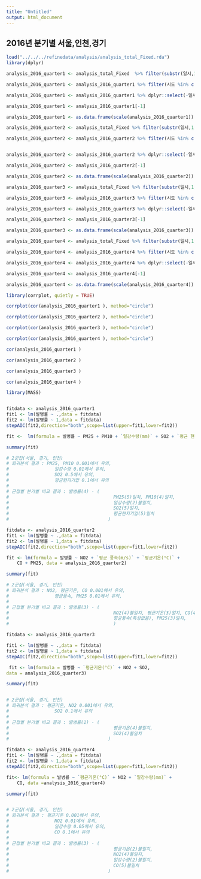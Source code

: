 ```yaml
---
title: "Untitled"
output: html_document
---
```


##  2016년 분기별 서울,인천,경기

```r

load("../../../refinedata/analysis/analysis_total_Fixed.rda")
library(dplyr)


```

```r

analysis_2016_quarter1 <- analysis_total_Fixed  %>% filter(substr(일시,1,7)=='2016-01'|substr(일시,1,7)=='2016-02')

analysis_2016_quarter1 <- analysis_2016_quarter1 %>% filter(시도 %in% c("서울","인천","경기")) 

analysis_2016_quarter1 <- analysis_2016_quarter1 %>% dplyr::select(-일시,-시도,-PM10등급,-PM25등급,-년도,-인구수,-`최다풍향(16방위)`,-발생건수, -`일 최심신적설(cm)`,-`강수 계속시간(hr)`,-`최고기온(°C)`,-`최저기온(°C)`)

analysis_2016_quarter1 <- analysis_2016_quarter1[-1]

analysis_2016_quarter1 <- as.data.frame(scale(analysis_2016_quarter1))


```


```r

analysis_2016_quarter2 <- analysis_total_Fixed %>% filter(substr(일시,1,7)=='2016-03'|substr(일시,1,7)=='2016-04'|substr(일시,1,7)=='2016-05')

analysis_2016_quarter2 <- analysis_2016_quarter2 %>% filter(시도 %in% c("서울","인천","경기")) 


analysis_2016_quarter2 <- analysis_2016_quarter2 %>% dplyr::select(-일시,-시도,-PM10등급,-PM25등급,-년도,-인구수,-`최다풍향(16방위)`,-발생건수, -`일 최심신적설(cm)`,-`강수 계속시간(hr)`,-`최고기온(°C)`,-`최저기온(°C)`)

analysis_2016_quarter2 <- analysis_2016_quarter2[-1]

analysis_2016_quarter2 <- as.data.frame(scale(analysis_2016_quarter2))

```


```r

analysis_2016_quarter3 <- analysis_total_Fixed %>% filter(substr(일시,1,7)=='2016-06'|substr(일시,1,7)=='2016-07'|substr(일시,1,7)=='2016-08')

analysis_2016_quarter3 <- analysis_2016_quarter3 %>% filter(시도 %in% c("서울","인천","경기"))

analysis_2016_quarter3 <- analysis_2016_quarter3 %>% dplyr::select(-일시,-시도,-PM10등급,-PM25등급,-년도,-인구수,-`최다풍향(16방위)`,-발생건수, -`일 최심신적설(cm)`,-`강수 계속시간(hr)`,-`최고기온(°C)`,-`최저기온(°C)`)

analysis_2016_quarter3 <- analysis_2016_quarter3[-1]

analysis_2016_quarter3 <- as.data.frame(scale(analysis_2016_quarter3))

```


```r

analysis_2016_quarter4 <- analysis_total_Fixed %>% filter(substr(일시,1,7)=='2016-09'|substr(일시,1,7)=='2016-10'|substr(일시,1,7)=='2016-11')

analysis_2016_quarter4 <- analysis_2016_quarter4 %>% filter(시도 %in% c("서울","인천","경기")) 

analysis_2016_quarter4 <- analysis_2016_quarter4 %>% dplyr::select(-일시,-시도,-PM10등급,-PM25등급,-년도,-인구수,-`최다풍향(16방위)`,-발생건수, -`일 최심신적설(cm)`,-`강수 계속시간(hr)`,-`최고기온(°C)`,-`최저기온(°C)`)

analysis_2016_quarter4 <- analysis_2016_quarter4[-1]

analysis_2016_quarter4 <- as.data.frame(scale(analysis_2016_quarter4))

```



```r

library(corrplot, quietly = TRUE)

corrplot(cor(analysis_2016_quarter1 ), method="circle")

```


```r
corrplot(cor(analysis_2016_quarter2 ), method="circle")

```


```r
corrplot(cor(analysis_2016_quarter3 ), method="circle")

```


```r
corrplot(cor(analysis_2016_quarter4 ), method="circle")

```

```r
cor(analysis_2016_quarter1 )

```


```r
cor(analysis_2016_quarter2 )

```

```r
cor(analysis_2016_quarter3 )

```

```r
cor(analysis_2016_quarter4 )

```


```r

library(MASS)


fitdata <- analysis_2016_quarter1
fit1 <- lm(발병률 ~ .,data = fitdata)
fit2 <- lm(발병률 ~ 1,data = fitdata)
stepAIC(fit2,direction="both",scope=list(upper=fit1,lower=fit2))

```

```r
fit <-  lm(formula = 발병률 ~ PM25 + PM10 + `일강수량(mm)` + SO2 + `평균 현지기압(hPa)`, data = analysis_2016_quarter1)

summary(fit)

# 2군집(서울, 경기, 인천)
# 회귀분석 결과 : PM25, PM10 0.001에서 유의,
#                 일강수량 0.01에서 유의,
#                 SO2 0.5에서 유의,
#                 평균현지기압 0.1에서 유의
#
# 군집별 분기별 비교 결과 : 발병률(4) - (
#                                       PM25(5)일치, PM10(4)일치,
#                                       일강수량(2)불일치,
#                                       SO2(5)일치,
#                                       평균현지기압(5)일치  
#                                     )

```



```r
fitdata <- analysis_2016_quarter2
fit1 <- lm(발병률 ~ .,data = fitdata)
fit2 <- lm(발병률 ~ 1,data = fitdata)
stepAIC(fit2,direction="both",scope=list(upper=fit1,lower=fit2))

```

```r
fit <- lm(formula = 발병률 ~ NO2 + `평균 풍속(m/s)` + `평균기온(°C)` + 
    CO + PM25, data = analysis_2016_quarter2)

summary(fit)

# 2군집(서울, 경기, 인천)
# 회귀분석 결과 : NO2, 평균기온, CO 0.001에서 유의,
#                 평균풍속, PM25 0.01에서 유의,
#                 
# 군집별 분기별 비교 결과 : 발병률(3) - (
#                                       NO2(4)불일치, 평균기온(3)일치, CO(4)불일치,
#                                       평균풍속(특성없음), PM25(3)일치,
#                                       )

```


```r
fitdata <- analysis_2016_quarter3

fit1 <- lm(발병률 ~ .,data = fitdata)
fit2 <- lm(발병률 ~ 1,data = fitdata)
stepAIC(fit2,direction="both",scope=list(upper=fit1,lower=fit2))

```

```r
 fit <- lm(formula = 발병률 ~ `평균기온(°C)` + NO2 + SO2, 
data = analysis_2016_quarter3)

summary(fit)


# 2군집(서울, 경기, 인천)
# 회귀분석 결과 : 평균기온, NO2 0.001에서 유의,
#                 SO2 0.1에서 유의
#
# 군집별 분기별 비교 결과 : 발병률(1) - (
#                                       평균기온(4)불일치,
#                                       SO2(4)불일치
#                                     )
```


```r
fitdata <- analysis_2016_quarter4
fit1 <- lm(발병률 ~ .,data = fitdata)
fit2 <- lm(발병률 ~ 1,data = fitdata)
stepAIC(fit2,direction="both",scope=list(upper=fit1,lower=fit2))

```

```r
fit<- lm(formula = 발병률 ~ `평균기온(°C)` + NO2 + `일강수량(mm)` + 
    CO, data =analysis_2016_quarter4)

summary(fit)


# 2군집(서울, 경기, 인천)
# 회귀분석 결과 : 평균기온 0.001에서 유의,
#                 NO2 0.01에서 유의,
#                 일강수량 0.05에서 유의,
#                 CO 0.1에서 유의
#
# 군집별 분기별 비교 결과 : 발병률(3) - (
#                                       평균기온(2)불일치, 
#                                       NO2(4)불일치,
#                                       일강수량(2)불일치,
#                                       CO(5)불일치
#                                     )
```

